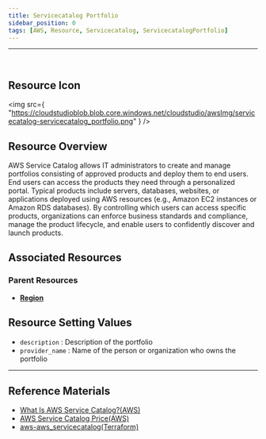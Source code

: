 ```yaml
---
title: Servicecatalog Portfolio
sidebar_position: 0
tags: [AWS, Resource, Servicecatalog, ServicecatalogPortfolio]
---
```


<hr />
<br />

## Resource Icon

<img
    src={
        "https://cloudstudioblob.blob.core.windows.net/cloudstudio/awsImg/servicecatalog-servicecatalog_portfolio.png"
    }
/>

## Resource Overview

AWS Service Catalog allows IT administrators to create and manage portfolios consisting of approved products and deploy them to end users. 
End users can access the products they need through a personalized portal. 
Typical products include servers, databases, websites, or applications deployed using AWS resources (e.g., Amazon EC2 instances or Amazon RDS databases). By controlling which users can access specific products, organizations can enforce business standards and compliance, manage the product lifecycle, and enable users to confidently discover and launch products.

## Associated Resources

### Parent Resources

-   [**Region**](https://docs.cstudio.app/docs/resource/aws/Base/Region)

## Resource Setting Values

-   `description` : Description of the portfolio
-   `provider_name` : Name of the person or organization who owns the portfolio

---

## Reference Materials

-   [What Is AWS Service Catalog?(AWS)](https://docs.aws.amazon.com/servicecatalog/latest/dg/what-is-service-catalog.html)
-   [AWS Service Catalog Price(AWS)](https://aws.amazon.com/ko/servicecatalog/pricing/?nc2=type_a)
-   [aws-aws_servicecatalog(Terraform)](https://registry.terraform.io/providers/hashicorp/aws/latest/docs/resources/servicecatalog_tag_option)
